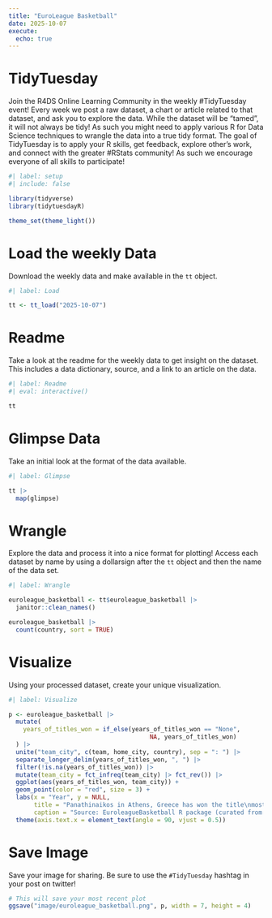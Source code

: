```yaml
---
title: "EuroLeague Basketball"
date: 2025-10-07
execute: 
  echo: true
---
```


# TidyTuesday

Join the R4DS Online Learning Community in the weekly #TidyTuesday event!
Every week we post a raw dataset, a chart or article related to that dataset, and ask you to explore the data.
While the dataset will be “tamed”, it will not always be tidy! As such you might need to apply various R for Data Science techniques to wrangle the data into a true tidy format.
The goal of TidyTuesday is to apply your R skills, get feedback, explore other’s work, and connect with the greater #RStats community!
As such we encourage everyone of all skills to participate!

```r
#| label: setup
#| include: false

library(tidyverse)
library(tidytuesdayR)

theme_set(theme_light())
```

# Load the weekly Data

Download the weekly data and make available in the `tt` object.

```r
#| label: Load

tt <- tt_load("2025-10-07")

```

# Readme

Take a look at the readme for the weekly data to get insight on the dataset.
This includes a data dictionary, source, and a link to an article on the data.

```r
#| label: Readme
#| eval: interactive()

tt

```

# Glimpse Data

Take an initial look at the format of the data available.

```r
#| label: Glimpse

tt |> 
  map(glimpse)
```

# Wrangle

Explore the data and process it into a nice format for plotting! Access each dataset by name by using a dollarsign after the `tt` object and then the name of the data set.

```r
#| label: Wrangle

euroleague_basketball <- tt$euroleague_basketball |> 
  janitor::clean_names()
```

```r
euroleague_basketball |> 
  count(country, sort = TRUE)
```

# Visualize

Using your processed dataset, create your unique visualization.

```r
#| label: Visualize

p <- euroleague_basketball |> 
  mutate(
    years_of_titles_won = if_else(years_of_titles_won == "None",
                                       NA, years_of_titles_won)
  ) |> 
  unite("team_city", c(team, home_city, country), sep = ": ") |> 
  separate_longer_delim(years_of_titles_won, ", ") |> 
  filter(!is.na(years_of_titles_won)) |> 
  mutate(team_city = fct_infreq(team_city) |> fct_rev()) |> 
  ggplot(aes(years_of_titles_won, team_city)) +
  geom_point(color = "red", size = 3) +
  labs(x = "Year", y = NULL,
       title = "Panathinaikos in Athens, Greece has won the title\nmost in EuroLeague Basketball",
       caption = "Source: EuroleagueBasketball R package (curated from Wikipedia and EuroLeague records)") +
  theme(axis.text.x = element_text(angle = 90, vjust = 0.5))
```

# Save Image

Save your image for sharing. Be sure to use the `#TidyTuesday` hashtag in your post on twitter! 

```r

# This will save your most recent plot
ggsave("image/euroleague_basketball.png", p, width = 7, height = 4)
```
